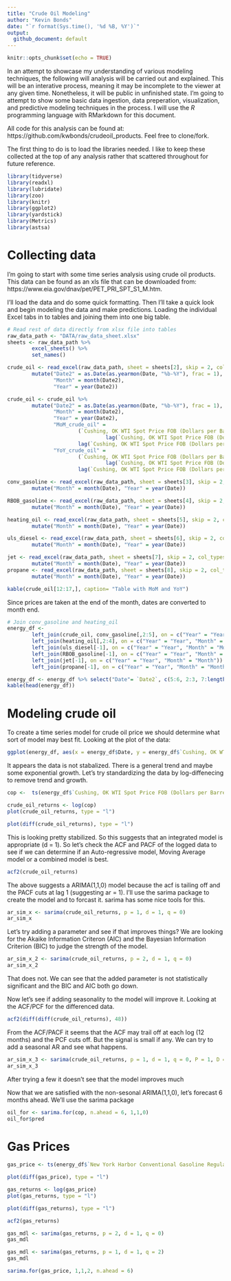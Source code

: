 ```yaml
---
title: "Crude Oil Modeling"
author: "Kevin Bonds"
date: "`r format(Sys.time(), '%d %B, %Y')`"
output:
  github_document: default
---
```


```r
knitr::opts_chunk$set(echo = TRUE)
```

In an attempt to showcase my understanding of various modeling techniques, the following will analysis will be carried out and explained. This will be an interative process, meaning it may be incomplete to the viewer at any given time. Nonetheless, it will be public in unfinished state. I'm going to attempt to show some basic data ingestion, data preperation, visualization, and predictive modeling techniques in the process. I will use the _R_ programming language with RMarkdown for this document. 


All code for this analysis can be found at: https://github.com/kwbonds/crudeoil_products. Feel free to clone/fork.

The first thing to do is to load the libraries needed. I like to keep these collected at the top of any analysis rather that scattered throughout for future reference.

```r
library(tidyverse)
library(readxl)
library(lubridate)
library(zoo)
library(knitr)
library(ggplot2)
library(yardstick)
library(Metrics)
library(astsa)
```

# Collecting data

I'm going to start with some time series analysis using crude oil products. This data can be found as an xls file that can be downloaded from: https://www.eia.gov/dnav/pet/PET_PRI_SPT_S1_M.htm. 

I'll load the data and do some quick formatting. Then I'll take a quick look and begin modeling the data and make predictions. Loading the individual Excel tabs in to tables and joining them into one big table.

```r
# Read rest of data directly from xlsx file into tables
raw_data_path <- "DATA/raw_data_sheet.xlsx"
sheets <- raw_data_path %>%
        excel_sheets() %>% 
        set_names()

crude_oil <- read_excel(raw_data_path, sheet = sheets[2], skip = 2, col_types = c("date", "numeric", "numeric")) %>% 
        mutate("Date2" = as.Date(as.yearmon(Date, "%b-%Y"), frac = 1),
               "Month" = month(Date2),
               "Year" = year(Date2))
```

```r
crude_oil <- crude_oil %>% 
        mutate("Date2" = as.Date(as.yearmon(Date, "%b-%Y"), frac = 1),
               "Month" = month(Date2),
               "Year" = year(Date2),
               "MoM_crude_oil" = 
                       (`Cushing, OK WTI Spot Price FOB (Dollars per Barrel)` - 
                                lag(`Cushing, OK WTI Spot Price FOB (Dollars per Barrel)`))/ 
                       lag(`Cushing, OK WTI Spot Price FOB (Dollars per Barrel)`),
               "YoY_crude_oil" = 
                       (`Cushing, OK WTI Spot Price FOB (Dollars per Barrel)` - 
                                lag(`Cushing, OK WTI Spot Price FOB (Dollars per Barrel)`, 12))/ 
                       lag(`Cushing, OK WTI Spot Price FOB (Dollars per Barrel)`, 12))
```


```r
conv_gasoline <- read_excel(raw_data_path, sheet = sheets[3], skip = 2, col_types = c("date", "numeric", "numeric")) %>% 
        mutate("Month" = month(Date), "Year" = year(Date))

RBOB_gasoline <- read_excel(raw_data_path, sheet = sheets[4], skip = 2, col_types = c("date", "numeric")) %>% 
        mutate("Month" = month(Date), "Year" = year(Date))

heating_oil <- read_excel(raw_data_path, sheet = sheets[5], skip = 2, col_types = c("date", "numeric")) %>% 
        mutate("Month" = month(Date), "Year" = year(Date))

uls_diesel <- read_excel(raw_data_path, sheet = sheets[6], skip = 2, col_types = c("date", "numeric", "numeric", "numeric")) %>% 
        mutate("Month" = month(Date), "Year" = year(Date))

jet <- read_excel(raw_data_path, sheet = sheets[7], skip = 2, col_types = c("date", "numeric")) %>% 
        mutate("Month" = month(Date), "Year" = year(Date))
propane <- read_excel(raw_data_path, sheet = sheets[8], skip = 2, col_types = c("date", "numeric")) %>% 
        mutate("Month" = month(Date), "Year" = year(Date))

kable(crude_oil[12:17,], caption= "Table with MoM and YoY")
```

Since prices are taken at the end of the month, dates are converted to month end.

```r
# Join conv_gasoline and heating_oil
energy_df <- 
        left_join(crude_oil, conv_gasoline[,2:5], on = c("Year" = "Year", "Month" = "Month")) %>% 
        left_join(heating_oil[,2:4], on = c("Year" = "Year", "Month" = "Month")) %>%
        left_join(uls_diesel[-1], on = c("Year" = "Year", "Month" = "Month")) %>% 
        left_join(RBOB_gasoline[-1], on = c("Year" = "Year", "Month" = "Month")) %>% 
        left_join(jet[-1], on = c("Year" = "Year", "Month" = "Month")) %>% 
        left_join(propane[-1], on = c("Year" = "Year", "Month" = "Month"))

energy_df <- energy_df %>% select("Date"= `Date2`, c(5:6, 2:3, 7:length(energy_df)))
kable(head(energy_df))
```

# Modeling crude oil

To create a time series model for crude oil price we should determine what sort of model may best fit. Looking at the plot of the data:

```r
ggplot(energy_df, aes(x = energy_df$Date, y = energy_df$`Cushing, OK WTI Spot Price FOB (Dollars per Barrel)`)) + geom_line() + ylab("WTI Spot Price (Dollars per Barrel)") + xlab("Date") + ggtitle("Monthly average for West Texas Crude Oil")
```

It appears the data is not stabalized. There is a general trend and maybe some exponential growth. Let's try standardizing the data by log-diffenecing to remove trend and growth.

```r
cop <-  ts(energy_df$`Cushing, OK WTI Spot Price FOB (Dollars per Barrel)`, start= c(1986,1), end = c(2019,8), frequency = 12)
```

```r
crude_oil_returns <- log(cop)
plot(crude_oil_returns, type = "l")
```
```r

plot(diff(crude_oil_returns), type = "l")
```

This is looking pretty stabilized. So this suggests that an integrated model is appropriate (d = 1). So let's check the ACF and PACF of the logged data to see if we can determine if an Auto-regressive model, Moving Average model or a combined model is best.

```r
acf2(crude_oil_returns)
```

The above suggests a ARIMA(1,1,0) model because the acf is tailing off and the PACF cuts at lag 1 (suggesting ar = 1). I'll use the sarima package to create the model and to forcast it. sarima has some nice tools for this.

```r
ar_sim_x <- sarima(crude_oil_returns, p = 1, d = 1, q = 0)
ar_sim_x
```
Let's try adding a parameter and see if that improves things? We are looking for the Akaike Information Criteron (AIC) and the Bayesian Information Criterion (BIC) to judge the strength of the model. 

```r
ar_sim_x_2 <- sarima(crude_oil_returns, p = 2, d = 1, q = 0)
ar_sim_x_2
```

That does not. We can see that the added parameter is not statistically significant and the BIC and AIC both go down.

Now let's see if adding seasonality to the model will improve it. Looking at the ACF/PCF for the differenced data. 

```r
acf2(diff(diff(crude_oil_returns), 48))
```

From the ACF/PACF it seems that the ACF may trail off at each log (12 months) and the PCF cuts off. But the signal is small if any. We can try to add a seasonal AR and see what happens. 


```r
ar_sim_x_3 <- sarima(crude_oil_returns, p = 1, d = 1, q = 0, P = 1, D = 0, Q = 0, S = 12)
ar_sim_x_3
```

After trying a few it doesn't see that the model improves much

Now that we are satisfied with the non-sesonal ARIMA(1,1,0), let's forecast 6 months ahead. We'll use the sarima package

```r
oil_for <- sarima.for(cop, n.ahead = 6, 1,1,0)
oil_for$pred
```
# Gas Prices

```r
gas_price <- ts(energy_df$`New York Harbor Conventional Gasoline Regular Spot Price FOB (Dollars per Gallon)`, start= c(1986,1), end = c(2019,8), frequency = 12)
```

```r
plot(diff(gas_price), type = "l")
```

```r
gas_returns <- log(gas_price)
plot(gas_returns, type = "l")
```

```r
plot(diff(gas_returns), type = "l")
```

```r
acf2(gas_returns)
```


```r
gas_mdl <- sarima(gas_returns, p = 2, d = 1, q = 0)
gas_mdl
```

```r
gas_mdl <- sarima(gas_returns, p = 1, d = 1, q = 2)
gas_mdl
```
 
```r
sarima.for(gas_price, 1,1,2, n.ahead = 6)
```

